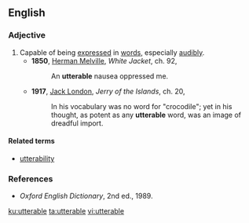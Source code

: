 ==English==

===Adjective===
{{en-adj|-}}

# Capable of being [[express]]ed in [[words]], especially [[audibly]].
#* '''1850''', [[w:Herman_Melville|Herman Melville]], ''White Jacket'', ch. 92,
#*: An '''utterable''' nausea oppressed me.
#* '''1917''', [[w:Jack_London|Jack London]], ''Jerry of the Islands'', ch. 20,
#*: In his vocabulary was no word for "crocodile"; yet in his thought, as potent as any '''utterable''' word, was an image of dreadful import.

====Related terms====
* [[utterability]]

===References===
* ''Oxford English Dictionary'', 2nd ed., 1989.

[[ku:utterable]]
[[ta:utterable]]
[[vi:utterable]]